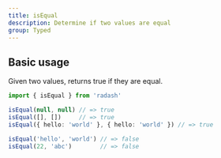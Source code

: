 ```yaml
---
title: isEqual
description: Determine if two values are equal
group: Typed
---
```


## Basic usage

Given two values, returns true if they are equal.

```ts
import { isEqual } from 'radash'

isEqual(null, null) // => true
isEqual([], [])     // => true
isEqual({ hello: 'world' }, { hello: 'world' }) // => true

isEqual('hello', 'world') // => false
isEqual(22, 'abc')        // => false
```
